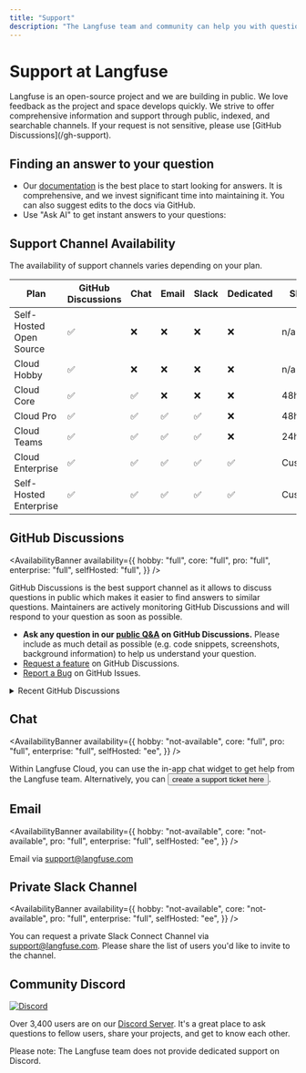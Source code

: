 ```yaml
---
title: "Support"
description: "The Langfuse team and community can help you with questions and issues."
---
```


# Support at Langfuse

<Callout type="info">
  Langfuse is an open-source project and we are building in public. We love
  feedback as the project and space develops quickly. We strive to offer
  comprehensive information and support through public, indexed, and searchable
  channels. If your request is not sensitive, please use [GitHub
  Discussions](/gh-support).
</Callout>

## Finding an answer to your question

- Our [documentation](/docs) is the best place to start looking for answers. It is comprehensive, and we invest significant time into maintaining it. You can also suggest edits to the docs via GitHub.
- Use "Ask AI" to get instant answers to your questions:


<div className="h-5" />
<InkeepEmbeddedChat />

## Support Channel Availability

The availability of support channels varies depending on your plan.

| Plan                    | GitHub Discussions | Chat | Email | Slack | Dedicated | SLO    |
| ----------------------- | ------------------ | ---- | ----- | ----- | --------- | ------ |
| Self-Hosted Open Source | ✅                 | ❌   | ❌    | ❌    | ❌        | n/a    |
| Cloud Hobby             | ✅                 | ❌   | ❌    | ❌    | ❌        | n/a    |
| Cloud Core              | ✅                 | ✅   | ❌    | ❌    | ❌        | 48h    |
| Cloud Pro               | ✅                 | ✅   | ✅    | ✅    | ❌        | 48h    |
| Cloud Teams             | ✅                 | ✅   | ✅    | ✅    | ❌        | 24h    |
| Cloud Enterprise        | ✅                 | ✅   | ✅    | ✅    | ✅        | Custom |
| Self-Hosted Enterprise  | ✅                 | ✅   | ✅    | ✅    | ✅        | Custom |

## GitHub Discussions

<AvailabilityBanner
  availability={{
    hobby: "full",
    core: "full",
    pro: "full",
    enterprise: "full",
    selfHosted: "full",
  }}
/>

GitHub Discussions is the best support channel as it allows to discuss questions in public which makes it easier to find answers to similar questions.
Maintainers are actively monitoring GitHub Discussions and will respond to your question as soon as possible.

- **Ask any question in our [public Q&A](/gh-support) on GitHub Discussions.** Please include as much detail as possible (e.g. code snippets, screenshots, background information) to help us understand your question.
- [Request a feature](/ideas) on GitHub Discussions.
- [Report a Bug](/issues) on GitHub Issues.

<details>
<summary>Recent GitHub Discussions</summary>


<GhDiscussionsPreview defaultSort="recent" />
</details>

## Chat

<AvailabilityBanner
  availability={{
    hobby: "not-available",
    core: "full",
    pro: "full",
    enterprise: "full",
    selfHosted: "ee",
  }}
/>


Within Langfuse Cloud, you can use the in-app chat widget to get help from the Langfuse team. Alternatively, you can <button onClick={showChat} className="nextra-focus _text-primary-600 _underline hover:_no-underline _decoration-from-font [text-underline-position:from-font] cursor-pointer">create a support ticket here</button>.

## Email

<AvailabilityBanner
  availability={{
    hobby: "not-available",
    core: "not-available",
    pro: "full",
    enterprise: "full",
    selfHosted: "ee",
  }}
/>

Email via support@langfuse.com

## Private Slack Channel

<AvailabilityBanner
  availability={{
    hobby: "not-available",
    core: "not-available",
    pro: "full",
    enterprise: "full",
    selfHosted: "ee",
  }}
/>

You can request a private Slack Connect Channel via support@langfuse.com. Please share the list of users you'd like to invite to the channel.

## Community Discord

[![Discord](https://img.shields.io/discord/1111061815649124414?style=flat&logo=discord&logoColor=white)](/discord)

Over 3,400 users are on our [Discord Server](/discord). It's a great place to ask questions to fellow users, share your projects, and get to know each other.

<Callout type="info">
  Please note: The Langfuse team does not provide dedicated support on Discord.
</Callout>
